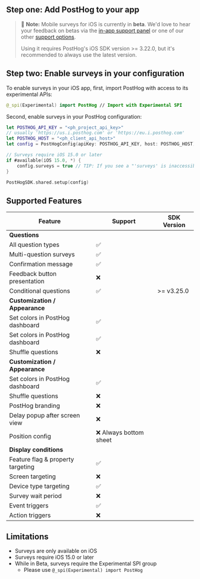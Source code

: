 ## Step one: Add PostHog to your app

> 🚧 **Note:** Mobile surveys for iOS is currently in **beta**. We'd love to hear your feedback on betas via the [in-app support panel](https://us.posthog.com#panel=support%3Afeedback%3Asurveys%3Alow%3Atrue) or one of our other [support options](/docs/support-options).
>
> Using it requires PostHog's iOS SDK version >= 3.22.0, but it's recommended to always use the latest version.


<IOSInstall />


## Step two: Enable surveys in your configuration

To enable surveys in your iOS app, first, import PostHog with access to its experimental APIs:

```swift
@_spi(Experimental) import PostHog // Import with Experimental SPI
```

Second, enable surveys in your PostHog configuration:

```swift
let POSTHOG_API_KEY = "<ph_project_api_key>"
// usually 'https://us.i.posthog.com' or 'https://eu.i.posthog.com'
let POSTHOG_HOST = "<ph_client_api_host>"
let config = PostHogConfig(apiKey: POSTHOG_API_KEY, host: POSTHOG_HOST) // TIP: host is optional if you use https://us.i.posthog.com

// Surveys require iOS 15.0 or later
if #available(iOS 15.0, *) {
    config.surveys = true // TIP: If you see a "'surveys' is inaccessible due to '@_spi' protection level" build error, please see step 1 above.
}

PostHogSDK.shared.setup(config)
```

## Supported Features

| Feature                           | Support                            | SDK Version                        |
| --------------------------------- | ---------------------------------- |------------------------------------|
| **Questions**                                                                                               |
| All question types                | ✅                                 |                                    |
| Multi-question surveys            | ✅                                 |                                    |
| Confirmation message              | ✅                                 |                                    |
| Feedback button presentation      | ❌                                 |                                    |
| Conditional questions             | ✅                                 | >= v3.25.0                          |
| **Customization / Appearance**                                                                              |
| Set colors in PostHog dashboard   | ✅                                 |                                    |
| Set colors in PostHog dashboard   | ✅                                 |                                    |
| Shuffle questions                 | ❌                                 |                                    |
| **Customization / Appearance**                                                                              |
| Set colors in PostHog dashboard   | ✅                                 |                                    |
| Shuffle questions                 | ❌                                 |                                    |
| PostHog branding                  | ❌                                 |                                    |
| Delay popup after screen view     | ❌                                 |                                    |
| Position config                   | ❌ Always bottom sheet             |                                    |
| **Display conditions**                                                                                      |
| Feature flag & property targeting | ✅                                 |                                    |
| Screen targeting                  | ❌                                 |                                    |
| Device type targeting             | ✅                                 |                                    |
| Survey wait period                | ❌                                 |                                    |
| Event triggers                    | ✅                                 |                                    |
| Action triggers                   | ❌                                 |                                    |

## Limitations

- Surveys are only available on iOS
- Surveys require iOS 15.0 or later
- While in Beta, surveys require the Experimental SPI group 
    - Please use `@_spi(Experimental) import PostHog`
